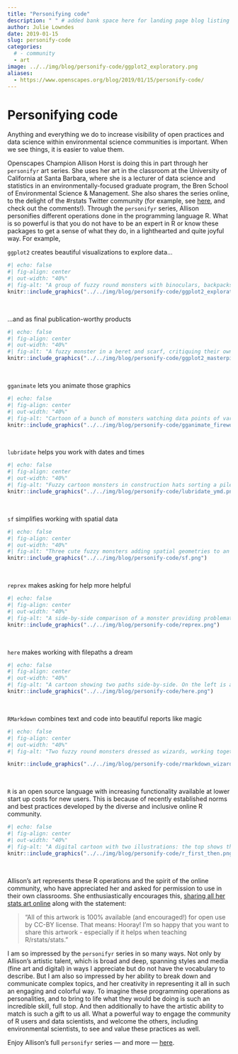 ```yaml
---
title: "Personifying code"
description: " " # added bank space here for landing page blog listing (will print first few lines of blog if not)
author: Julie Lowndes
date: 2019-01-15
slug: personify-code
categories:
  # - community
  - art
image: ../../img/blog/personify-code/ggplot2_exploratory.png
aliases: 
  - https://www.openscapes.org/blog/2019/01/15/personify-code/
---
```


# Personifying code

Anything and everything we do to increase visibility of open practices and data science within environmental science communities is important. When we see things, it is easier to value them. 

Openscapes Champion Allison Horst is doing this in part through her `personifyr` art series. She uses her art in the classroom at the University of California at Santa Barbara, where she is a lecturer of data science and statistics in an environmentally-focused graduate program, the Bren School of Environmental Science & Management. She also shares the series online, to the delight of the #rstats Twitter community (for example, see [here](https://twitter.com/JennyBryan/status/1068755043061571585), and check out the comments!). Through the `personifyr` series, Allison personifies different operations done in the programming language R. What is so powerful is that you do not have to be an expert in R or know these packages to get a sense of what they do, in a lighthearted and quite joyful way. For example, 

`ggplot2` creates beautiful visualizations to explore data...

```r
#| echo: false
#| fig-align: center
#| out-width: "40%"
#| fig-alt: "A group of fuzzy round monsters with binoculars, backpacks and guide books looking up a graphs flying around with wings (like birders, but with exploratory data visualizations). Stylized text reads 'ggplot2: visual data exploration.'"
knitr::include_graphics("../../img/blog/personify-code/ggplot2_exploratory.png")
```

<br>

...and as final publication-worthy products

```r
#| echo: false
#| fig-align: center
#| out-width: "40%"
#| fig-alt: "A fuzzy monster in a beret and scarf, critiquing their own column graph on a canvas in front of them while other assistant monsters (also in berets) carry over boxes full of elements that can be used to customize a graph (like themes and geometric shapes). In the background is a wall with framed data visualizations. Stylized text reads 'ggplot2: build a data masterpiece.'"
knitr::include_graphics("../../img/blog/personify-code/ggplot2_masterpiece.png")
```

<br>

`gganimate` lets you animate those graphics

```r
#| echo: false
#| fig-align: center
#| out-width: "40%"
#| fig-alt: "Cartoon of a bunch of monsters watching data points of varing color and shape fly across a screen like fireworks. Several monsters are lighting the data off like fireworks. Stylized text reads 'gganimate: action figures!'"
knitr::include_graphics("../../img/blog/personify-code/gganimate_fireworks.png")
```

<br>

`lubridate` helps you work with dates and times

```r
#| echo: false
#| fig-align: center
#| out-width: "40%"
#| fig-alt: "Fuzzy cartoon monsters in construction hats sorting a pile of 'Y' 'M' and 'D's into separate piles labeled 'Years', 'Months' and 'Days'. Title text reads 'Lubridate: wrangle times and dates!'"
knitr::include_graphics("../../img/blog/personify-code/lubridate_ymd.png")
```

<br>

`sf` simplifies working with spatial data 

```r
#| echo: false
#| fig-align: center
#| out-width: "40%"
#| fig-alt: "Three cute fuzzy monsters adding spatial geometries to an existing table of attributes using glue and tape, while one cuts out the spatial polygons. Title text reads 'sf: spatial data...simplified.' and a caption at the bottom reads 'sticky geometries: for people who love their maps and sanity.'"
knitr::include_graphics("../../img/blog/personify-code/sf.png")
```

<br> 

`reprex` makes asking for help more helpful

```r
#| echo: false
#| fig-align: center
#| out-width: "40%"
#| fig-alt: "A side-by-side comparison of a monster providing problematic code to tech support when it is on a bunch of crumpled, disorganized papers, with both monsters looking sad and very stressed (left), compared to victorious looking monsters celebrating when code is provided in a nice box with a bow labeled 'reprex'. Title text reads 'reprex: make reproducible examples. Help them help everyone!'"
knitr::include_graphics("../../img/blog/personify-code/reprex.png")
```

<br>

`here` makes working with filepaths a dream

```r
#| echo: false
#| fig-align: center
#| out-width: "40%"
#| fig-alt: "A cartoon showing two paths side-by-side. On the left is a scary spooky forest, with spiderwebs and gnarled trees, with file paths written on the branches like '~/mmm/nope.csv' and 'setwd('/haha/good/luck/')', with a scared looking cute fuzzy monster running out of it. On the right is a bright, colorful path with flowers, rainbow and sunshine, with signs saying 'here!' and 'it’s all right here!' A monster facing away from us in a backpack and walking stick is looking toward the right path. Stylized text reads 'here: find your path.'"
knitr::include_graphics("../../img/blog/personify-code/here.png")
```

<br> 

`RMarkdown` combines text and code into beautiful reports like magic 

```r
#| echo: false
#| fig-align: center
#| out-width: "40%"
#| fig-alt: "Two fuzzy round monsters dressed as wizards, working together to brew different things together from a pantry (code, text, figures, etc.) in a cauldron labeled 'R Markdown'. The monster wizard at the cauldron is reading a recipe that includes steps '1. Add text. 2. Add code. 3. Knit. 4. (magic) 5. Celebrate perceived wizardry.' The R Markdown potion then travels through a tube, and is converted to markdown by a monster on a broom with a magic wand, and eventually converted to an output by pandoc. Stylized text (in a font similar to Harry Potter) reads 'R Markdown. Text. Code. Output. Get it together, people.'"

knitr::include_graphics("../../img/blog/personify-code/rmarkdown_wizards.png")
```

<br> 

`R` is an open source language with increasing functionality available at lower start up costs for new users. This is because of recently established norms and best practices developed by the diverse and inclusive online R community. 

```r
#| echo: false
#| fig-align: center
#| out-width: "40%"
#| fig-alt: "A digital cartoon with two illustrations: the top shows the R-logo with a scary face, and a small scared little fuzzy monster holding up a white flag in surrender while under a dark storm cloud. The text above says 'at first I was like…' The lower cartoon is a friendly, smiling R-logo jumping up to give a happy fuzzy monster a high-five under a smiling sun and next to colorful flowers. The text above the bottom illustration reads 'but now it’s like…'"
knitr::include_graphics("../../img/blog/personify-code/r_first_then.png")
```

<br> 

Allison's art represents these R operations and the spirit of the online community, who have appreciated her and asked for permission to use in their own classrooms. She enthusiastically encourages this, [sharing all her stats art online](https://github.com/allisonhorst/stats-illustrations#rstats-twitter-artwork) along with the statement:  
 
>"All of this artwork is 100% available (and encouraged!) for open use by CC-BY license. That means: Hooray! I'm so happy that you want to share this artwork - especially if it helps when teaching R/rstats/stats."

I am so impressed by the `personifyr` series in so many ways. Not only by Allison's artistic talent, which is broad and deep, spanning styles and media (fine art and digital) in ways I appreciate but do not have the vocabulary to describe. But I am also so impressed by her ability to break down and communicate complex topics, and her creativity in representing it all in such an engaging and colorful way. To imagine these programming operations as personalities, and to bring to life what they would be doing is such an incredible skill, full stop. And then additionally to have the artistic ability to match is such a gift to us all. What a powerful way to engage the community of R users and data scientists, and welcome the others, including environmental scientists, to see and value these practices as well. 

Enjoy Allison's full `personifyr` series — and more — [here](https://github.com/allisonhorst/stats-illustrations#rstats-twitter-artwork).

<br>
